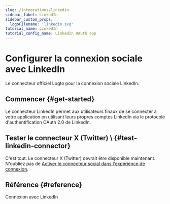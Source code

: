```yaml
---
slug: /integrations/linkedin
sidebar_label: LinkedIn
sidebar_custom_props:
  logoFilename: 'linkedin.svg'
tutorial_name: LinkedIn
tutorial_config_name: LinkedIn OAuth app
---
```




# Configurer la connexion sociale avec LinkedIn

Le connecteur officiel Logto pour la connexion sociale LinkedIn.

<GuideTip />

## Commencer \{#get-started}

Le connecteur LinkedIn permet aux utilisateurs finaux de se connecter à votre application en utilisant leurs propres comptes LinkedIn via le protocole d'authentification OAuth 2.0 de LinkedIn.

<Integration />

## Tester le connecteur X (Twitter) \ \{#test-linkedin-connector}

C'est tout. Le connecteur X (Twitter) devrait être disponible maintenant. N'oubliez pas de [Activer le connecteur social dans l'expérience de connexion](/connectors/social-connectors/#enable-social-sign-in).

## Référence \{#reference}

<Url href="https://learn.microsoft.com/en-us/linkedin/consumer/integrations/self-serve/sign-in-with-linkedin">
  Connexion avec LinkedIn
</Url>
